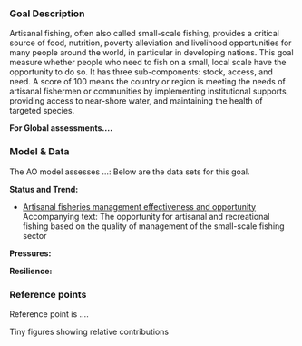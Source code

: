### Goal Description

Artisanal fishing, often also called small-scale fishing, provides a critical source of food, nutrition, poverty alleviation and livelihood opportunities for many people around the world, in particular in developing nations. This goal measure whether people who need to fish on a small, local scale have the opportunity to do so. It has three sub-components: stock, access, and need. A score of 100 means the country or region is meeting the needs of artisanal fishermen or communities by implementing institutional supports, providing access to near-shore water, and maintaining the health of targeted species. 

**For Global assessments....** 

### Model & Data 

The AO model assesses ...: 
Below are the data sets for this goal.

**Status and Trend:**

- [Artisanal fisheries management effectiveness and opportunity](go to the layers.html#ao_need, where there's more description, info about gapfilling, whether it was updated in that year)
Accompanying text: The opportunity for artisanal and recreational fishing based on the quality of management of the small-scale fishing sector

**Pressures:** 

**Resilience:** 

### Reference points 

Reference point is ....



  



Tiny figures showing relative contributions
